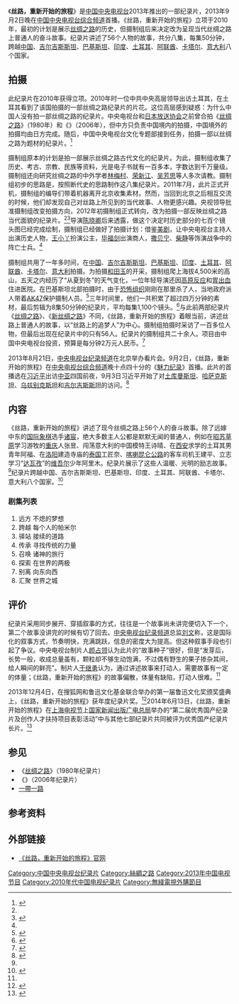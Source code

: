 {{电视节目信息框
| 颜色       = 
| 名称       = 丝路，重新开始的旅程
| 原名       = 
| 图片       = Silk.Road.The.Journey.Goes.On.jpg
| 图说       = 
| 类型       = [[纪录片|纪录片]]
| 原创       = 
| 发展       = 
| 编剧       = 
| 导演       = [[陈晓卿|陈晓卿]]
| 主持       = 
| 演出       = 
| 配音       = 
| 旁白       = [[吴疆|吴疆]]
| 字幕       =  
| 主题曲     = 
| 片头曲     = 
| 片尾曲     = 
| 作曲       = [[舒楠|舒楠]]
| 国家       = {{CHN}}
| 地区       = 
| 语言       = [[汉语|汉语]]
| 季数       = 
| 系列数     = 
| 辑数       = 
| 集数       = 8集
| 每集列表   = 
| 执行制片   = 
| producer    = 
| 副制片人   = 
| 共同制片人 = 
| 编审       = 
| 剪辑       = 
| 外景       = 
| 机位       = 
| 每集长     = 50分钟
| 频道1       = 
| 电视网1    = 
| 电视台1     = 
| 视频制式1   = 
| 音频制式1   = 
| 首播国家   = {{CHN}}
| 首播地区   = 
| 制作公司   =[[中国中央电视台|中国中央电视台]]
| 影视公司   =
| 开始1       = 
| 结束1       = 
| 晚于       = 
| 早于       = 
| 相关剧集   = 
| 中国大陆名称 = 
| 台湾名称   = 
| 港澳名称   = 
| 马新名称   = 
| 官方网站   = http://jishi.cntv.cn/special/sl/index.shtml
| imdb_id   = 
| tv_com_id = 
}}
《'''丝路，重新开始的旅程'''》是[[中国中央电视台|中国中央电视台]]2013年推出的一部纪录片，2013年9月2日晚在[[中国中央电视台综合频道|中国中央电视台综合频道]]首播。《丝路，重新开始的旅程》立项于2010年，最初的计划是展示[[丝绸之路|丝绸之路]]的历史，但摄制组后来决定改为呈现当代丝绸之路上普通人的奋斗故事。纪录片讲述了56个人物的故事，共分八集，每集50分钟，跨越[[中国|中国]]、[[吉尔吉斯斯坦|吉尔吉斯斯坦]]、[[巴基斯坦|巴基斯坦]]、[[印度|印度]]、[[土耳其|土耳其]]、[[阿联酋|阿联酋]]、[[卡塔尔|卡塔尔]]、[[意大利|意大利]]八个国家。

== 拍摄 ==
此纪录片在2010年获得立项。2010年时一位中共中央高层领导出访土耳其，在土耳其看到了该国拍摄的一部丝绸之路纪录片的片花。这位高层感到疑惑：为什么中国人没有拍一部丝绸之路的纪录片。中央电视台和[[日本放送协会|日本放送协会]]之前曾合拍《[[絲綢之路_(紀錄片)|丝绸之路]]》（1980年）和《{{link-ja|新丝绸之路|新・シルクロード}}》（2006年），但中方只负责中国境内的拍摄，中国境外的拍摄均由日方完成。随后，中国中央电视台文化专题部接到任务，拍摄一部以丝绸之路为题材的纪录片。<ref name=infzm>{{cite news|title=不要嘲笑别人，也不要嘲笑自己 纪录片“丝路”中的轮回|url=http://www.infzm.com/content/94249|accessdate=2015-05-30|agency=南方周末|date=2013-09-14|deadurl=yes|archiveurl=https://web.archive.org/web/20150707213357/http://www.infzm.com/content/94249|archivedate=2015-07-07}}</ref>

摄制组原本的计划是拍一部展示丝绸之路古代文化的纪录片。为此，摄制组收集了历史、考古、宗教、民族等资料，光是电子书就有一百多本，字数达到千万量级。摄制组还向研究丝绸之路的中外学者[[林梅村|林梅村]]、[[荣新江|荣新江]]、[[吴芳思|吴芳思]]等人多次请教。摄制组初步的思路是，按照断代史的思路制作这八集纪录片。2011年7月，此片正式开机，摄制组的编导们带着机器离开北京收集素材。然而，当回到北京之后相互交流的时候，他们却发现自己对丝路上所见到的当代故事、人物更感兴趣。央视领导批准摄制组改变拍摄方向，2012年初摄制组正式转向，改为拍摄一部反映丝绸之路当代面貌的纪录片。<ref name=infzm /><ref>{{cite news|title=陈晓卿曝纪录片《丝路》花絮|url=http://365jia.cn/news/2013-09-03/AD6A2AECC47C782D.html|accessdate=2015-05-27|agency=新浪娱乐|date=2013-09-03|deadurl=yes|archiveurl=https://web.archive.org/web/20150527144706/http://365jia.cn/news/2013-09-03/AD6A2AECC47C782D.html|archivedate=2015-05-27}}</ref>导演[[陈晓卿|陈晓卿]]后来透露，做这个决定时历史部分的七百个镜头图已经完成绘制，摄制组已经做好了拍摄计划：借鉴[[美剧|美剧]]，让中央电视台主持人出演历史人物，[[王小丫|王小丫]]扮演公主，[[毕福剑|毕福剑]]出演商人，[[撒贝宁|撒贝宁]]、[[柴静|柴静]]等饰演战争中的阵亡士兵。<ref name=feng />

摄制组共用了一年多时间，在[[中国|中国]]、[[吉尔吉斯斯坦|吉尔吉斯斯坦]]、[[巴基斯坦|巴基斯坦]]、[[印度|印度]]、[[土耳其|土耳其]]、[[阿联酋|阿联酋]]、[[卡塔尔|卡塔尔]]、[[意大利|意大利]]拍摄。为拍摄[[和田玉|和田玉]]的开采，摄制组爬上海拔4,500米的高山，五天之内经历了“从夏到冬”的天气变化，一位年轻导演还因[[高原反应|高原反应]]和[[胃出血|胃出血]]住进医院。在巴基斯坦北部拍摄时，由于[[恐怖组织|恐怖组织]]刚刚在那里杀了人，当地政府派人带着[[AK47|AK47]]保护摄制人员。<ref name=feng>{{cite news|title=《丝路》讲述56个普通人的故事|url=http://news.ifeng.com/gundong/detail_2013_08/26/29033405_0.shtml|accessdate=2015-05-30|agency=都市晨报|date=2013-08-26|archive-date=2019-02-19|archive-url=https://web.archive.org/web/20190219182231/http://news.ifeng.com/gundong/detail_2013_08/26/29033405_0.shtml|dead-url=no}}</ref>三年时间里，他们一共积累了超过四万分钟的素材，最后剪辑为8集50分钟的纪录片，平均每集1,100个镜头。<ref>{{cite news|title=让“丝路”的旅程重新开始|url=http://news.163.com/13/0903/02/97QHSB4L00014AED.html|accessdate=2015-05-27|agency=北京晨报|date=2013-09-03|archive-url=https://web.archive.org/web/20150527150502/http://news.163.com/13/0903/02/97QHSB4L00014AED.html|archive-date=2015-05-27|dead-url=yes}}</ref>与此前两部纪录片《[[絲綢之路_(紀錄片)|丝绸之路]]》、《[[新丝绸之路|新丝绸之路]]》不同，《丝路，重新开始的旅程》着眼当前，讲述丝路上普通人的故事，以“丝路上的追梦人”为中心。摄制组拍摄时采访了一百多位人物，但最后出现在纪录片中的只有56人。纪录片的摄制组共二十余人。项目由中国中央电视台投资，预算是每分钟2万元人民币。<ref name=sdz>{{cite news|title=4万分钟素材，央视重拍“丝路”纪录片|url=http://money.163.com/13/0912/05/98I49QTV00253B0H.html|accessdate=2015-05-27|agency=时代周报|date=2013-09-12|archive-date=2015-05-27|archive-url=https://web.archive.org/web/20150527150230/http://money.163.com/13/0912/05/98I49QTV00253B0H.html|dead-url=no}}</ref>

2013年8月21日，[[中央电视台纪录频道|中央电视台纪录频道]]在北京举办看片会。9月2日，《丝路，重新开始的旅程》在[[中央电视台综合频道|中央电视台综合频道]]晚十点四十分的《[[魅力纪录|魅力纪录]]》首播。此片的首播选在[[习近平|习近平]]出访[[中亚|中亚]]四国前夜，9月3日习近平开始了对[[土库曼斯坦|土库曼斯坦]]、[[哈萨克斯坦|哈萨克斯坦]]、[[乌兹别克斯坦|乌兹别克斯坦]]和[[吉尔吉斯斯坦|吉尔吉斯斯坦]]的访问。<ref>{{cite news|title=习近平出访中亚四国并出席两场峰会|url=http://news.sina.com.cn/c/2013-09-04/021028124442.shtml|accessdate=2015-05-30|agency=山西晚报|date=2013-09-04|archive-date=2019-02-19|archive-url=https://web.archive.org/web/20190219182232/http://news.sina.com.cn/c/2013-09-04/021028124442.shtml|dead-url=no}}</ref>

== 内容 ==
《丝路，重新开始的旅程》讲述了现今丝绸之路上56个人的奋斗故事。除了远嫁中东的[[国际象棋|国际象棋]]选手[[诸宸|诸宸]]，绝大多数主人公都是默默无闻的普通人，例如在[[昭苏草原|昭苏草原]]学习游牧的[[重庆|重庆]]人张昱、闯荡意大利的中国模特王诗晴、在[[西安|西安]]求学的土耳其男青年阿福、在[[洛阳|洛阳]]建造寺庙的[[泰国|泰国]]工匠奈、[[喀喇昆仑公路|喀喇昆仑公路]]的客车司机王建平、立志学习“[[达瓦孜|达瓦孜]]”的[[维吾尔|维吾尔]]少年阿里木。纪录片展示了这些人温暖、光明的励志故事。<ref name=infzm />纪录片跨越中国、吉尔吉斯斯坦、巴基斯坦、印度、土耳其、阿联酋、卡塔尔、意大利八个国家。<ref>{{cite news|title=纪录片《丝路,重新开始的旅程》即将亮相央视|url=http://news.qq.com/a/20130823/014580.htm|accessdate=2015-05-30|agency=中央电视台|date=2013-08-23|archive-date=2015-02-28|archive-url=https://web.archive.org/web/20150228102457/http://news.qq.com/a/20130823/014580.htm|dead-url=no}}</ref>
=== 剧集列表 ===
# 远方 不熄的梦想
# 跨越 每个人的帕米尔
# 驿站 接续的道路
# 传承 寻找传统的力量
# 召唤 诸神的旅行
# 探索 在世界的两极
# 别离 向东向西
# 汇聚 世界之城

== 评价 ==
纪录片采用同步展开、穿插叙事的方式，往往是一个故事尚未讲完便切入下一个，第二个故事没讲完的时候有切了回去。[[中央电视台纪录频道|中央电视台纪录频道]]总监[[刘文_(总监)|刘文]]称，这是国际化的叙事方式，节奏明快，充满跳跃，信息的密度大为提高。但这种叙事手段也引起了争议。中央电视台制片人[[颜占领|颜占领]]认为此片的“故事种子”很好，但是“发芽后，长势一般，收成总量虽有，颗粒却不够生动饱满，不过偶有野生的果子掺杂其间，给人瞬间的鲜亮”。制片人[[于继勇|于继勇]]认为，通过讲述故事来打动人，需要故事有一定的体量；《丝路，重新开始的旅程》的故事偏散，体量有缺陷，打动人很难。<ref name=sdz />

2013年12月4日，在搜狐网和鲁迅文化基金联合举办的第一届鲁迅文化奖颁奖盛典上，《丝路，重新开始的旅程》获年度纪录片奖。<ref>{{cite news|title=2013鲁迅文化奖年度纪录片：《丝路》|url=http://cul.sohu.com/20131205/n391283254.shtml|accessdate=2015-05-30|agency=搜狐文化|date=2013-12-05|archive-date=2020-02-02|archive-url=https://web.archive.org/web/20200202005745/http://cul.sohu.com/20131205/n391283254.shtml|dead-url=no}}</ref>2014年6月13日，《丝路，重新开始的旅程》在[[上海电视节|上海电视节]]上[[国家新闻出版广电总局|国家新闻出版广电总局]]举办的“第二届优秀国产纪录片及创作人才扶持项目表彰活动”中与其他七部纪录片共同被评为优秀国产纪录片长片。<ref>{{cite news|title=《习仲勋》《苦难辉煌》等纪录片获官方表彰|url=http://news.qq.com/a/20140614/007446.htm|accessdate=2015-05-30|agency=人民网-人民日报|date=2014-06-14|archive-date=2019-02-19|archive-url=https://web.archive.org/web/20190219182232/http://news.qq.com/a/20140614/007446.htm|dead-url=no}}</ref>

== 参见 ==
* 《[[絲綢之路_(紀錄片)|丝绸之路]]》（1980年纪录片）
* 《{{link-ja|新丝绸之路|新・シルクロード}}》（2006年纪录片）
* [[一帶一路|一帶一路]]

== 参考资料 ==
{{reflist|2}}

== 外部链接 ==
* [http://jishi.cntv.cn/special/sl/index.shtml 《丝路，重新开始的旅程》官网]{{Wayback|url=http://jishi.cntv.cn/special/sl/index.shtml |date=20200930163635 }}

{{電視節目的變遷
|電視台={{flagicon|PRC}}[[中央电视台综合频道|中央电视台综合频道]]
|播放檔次=星期一—日22:40 [[魅力纪录|魅力纪录]]
|節目名稱=丝路，重新开始的旅程<br />（2013.9.2-2013.9.9）
|上一節目=[[生命的奇迹|生命的奇迹]]<br />（2013.8.26-2013.8.30）
|下一節目=[[河马生存战|河马生存战]]<br />（2013.9.10）
|2電視台={{flagicon|PRC}}[[中央电视台纪录频道|中央电视台纪录频道]]
|2播放檔次=星期一—日22:00 特别呈现
|2節目名稱=丝路，重新开始的旅程<br />（2013.9.10-2013.9.17）
|2上一節目=[[中国皇帝在卢浮|中国皇帝在卢浮]]<br />（2013.9.9）
|2下一節目=[[东北抗联|东北抗联]]<br />（2013.9.18-2013.9.26）
}}

[[Category:中国中央电视台纪录片|Category:中国中央电视台纪录片]]
[[Category:絲綢之路|Category:絲綢之路]]
[[Category:2013年中国电视节目|Category:2013年中国电视节目]]
[[Category:2010年代中国电视纪录片|Category:2010年代中国电视纪录片]]
[[Category:無綫電視外購節目|Category:無綫電視外購節目]]